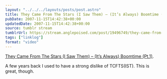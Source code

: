```yaml
---
layout: "../../../layouts/posts/post.astro"
title: They Came From The Stars (I Saw Them) – (It’s Always) Boomtime (Pt.1)
pubDate: 2007-11-15T14:42:38+00:00
updatedDate: 2007-11-15T14:42:38+00:00
source: tumblr stream
tumblrUrl: https://stream.anglepoised.com/post/19496749/they-came-from-the-stars-i-saw-them-its
tags: ["linklog"]
format: "video"
---
```



<YouTube id="https://www.youtube.com/watch?v=mfMsjrZZuDA" />

[They Came From The Stars (I Saw Them) &#8211; (It&rsquo;s Always) Boomtime (Pt.1)][1].

A few years back I used to have a strong dislike of TCFTS(IST). This is great, though.

[1]: https://www.youtube.com/watch?v=mfMsjrZZuDA
